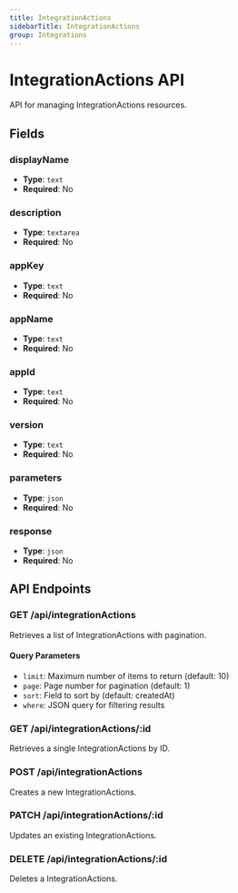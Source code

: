```yaml
---
title: IntegrationActions
sidebarTitle: IntegrationActions
group: Integrations
---
```


# IntegrationActions API

API for managing IntegrationActions resources.

## Fields

### displayName

- **Type**: `text`
- **Required**: No




### description

- **Type**: `textarea`
- **Required**: No




### appKey

- **Type**: `text`
- **Required**: No




### appName

- **Type**: `text`
- **Required**: No




### appId

- **Type**: `text`
- **Required**: No




### version

- **Type**: `text`
- **Required**: No




### parameters

- **Type**: `json`
- **Required**: No




### response

- **Type**: `json`
- **Required**: No





## API Endpoints

### GET /api/integrationActions
Retrieves a list of IntegrationActions with pagination.

#### Query Parameters
- `limit`: Maximum number of items to return (default: 10)
- `page`: Page number for pagination (default: 1)
- `sort`: Field to sort by (default: createdAt)
- `where`: JSON query for filtering results

### GET /api/integrationActions/:id
Retrieves a single IntegrationActions by ID.

### POST /api/integrationActions
Creates a new IntegrationActions.

### PATCH /api/integrationActions/:id
Updates an existing IntegrationActions.

### DELETE /api/integrationActions/:id
Deletes a IntegrationActions.

